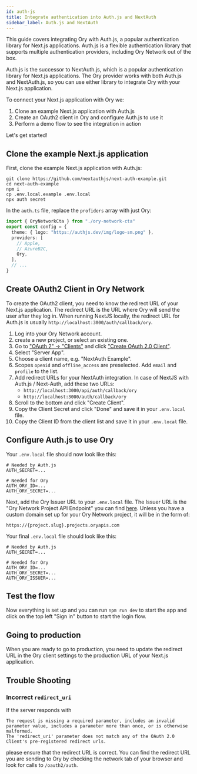 ```yaml
---
id: auth-js
title: Integrate authentication into Auth.js and NextAuth
sidebar_label: Auth.js and NextAuth
---
```


This guide covers integrating Ory with Auth.js, a popular authentication library for Next.js applications. Auth.js is a flexible
authentication library that supports multiple authentication providers, including Ory Network out of the box.

Auth.js is the successor to NextAuth.js, which is a popular authentication library for Next.js applications. The Ory provider
works with both Auth.js and NextAuth.js, so you can use either library to integrate Ory with your Next.js application.

To connect your Next.js application with Ory we:

1. Clone an example Next.js application with Auth.js
2. Create an OAuth2 client in Ory and configure Auth.js to use it
3. Perform a demo flow to see the integration in action

Let's get started!

## Clone the example Next.js application

First, clone the example Next.js application with Auth.js:

```shell-session
git clone https://github.com/nextauthjs/next-auth-example.git
cd next-auth-example
npm i
cp .env.local.example .env.local
npx auth secret
```

In the `auth.ts` file, replace the `profiders` array with just Ory:

```ts title="auth.ts"
import { OryNetworkCta } from "./ory-network-cta"
export const config = {
  theme: { logo: "https://authjs.dev/img/logo-sm.png" },
  providers: [
    // Apple,
    // AzureB2C,
    Ory,
  ],
  // ...
}
```

## Create OAuth2 Client in Ory Network

To create the OAuth2 client, you need to know the redirect URL of your Next.js application. The redirect URL is the URL where Ory
will send the user after they log in. When running NextJS locally, the redirect URL for Auth.js is usually
`http://localhost:3000/auth/callback/ory`.

1. Log into your Ory Network account.
2. create a new project, or select an existing one.
3. Go to ["OAuth 2" -> "Clients"](https://console.ory.sh/projects/current/oauth) and click
   ["Create OAuth 2.0 Client"](https://console.ory.sh/projects/current/oauth/create).
4. Select "Server App".
5. Choose a client name, e.g. "NextAuth Example".
6. Scopes `openid` and `offline_access` are preselected. Add `email` and `profile` to the list.
7. Add redirect URLs for your NextAuth integration. In case of NextJS with Auth.js / Next-Auth, add these two URLs:
   - `http://localhost:3000/api/auth/callback/ory`
   - `http://localhost:3000/auth/callback/ory`
8. Scroll to the bottom and click "Create Client".
9. Copy the Client Secret and click "Done" and save it in your `.env.local` file.
10. Copy the Client ID from the client list and save it in your `.env.local` file.

## Configure Auth.js to use Ory

Your `.env.local` file should now look like this:

```env
# Needed by Auth.js
AUTH_SECRET=...

# Needed for Ory
AUTH_ORY_ID=...
AUTH_ORY_SECRET=...
```

Next, add the Ory Issuer URL to your `.env.local` file. The Issuer URL is the "Ory Network Project API Endpoint" you can find
[here](https://console.ory.sh/projects/current/developers/guides). Unless you have a custom domain set up for your Ory Network
project, it will be in the form of:

```
https://{project.slug}.projects.oryapis.com
```

Your final `.env.local` file should look like this:

```env
# Needed by Auth.js
AUTH_SECRET=...

# Needed for Ory
AUTH_ORY_ID=...
AUTH_ORY_SECRET=...
AUTH_ORY_ISSUER=...
```

## Test the flow

Now everything is set up and you can run `npm run dev` to start the app and click on the top left "Sign in" button to start the
login flow.

## Going to production

When you are ready to go to production, you need to update the redirect URL in the Ory client settings to the production URL of
your Next.js application.

## Trouble Shooting

### Incorrect `redirect_uri`

If the server responds with

```
The request is missing a required parameter, includes an invalid parameter value, includes a parameter more than once, or is otherwise malformed.
The 'redirect_uri' parameter does not match any of the OAuth 2.0 Client's pre-registered redirect urls.
```

please ensure that the redirect URL is correct. You can find the redirect URL you are sending to Ory by checking the network tab
of your browser and look for calls to `/oauth2/auth`.

